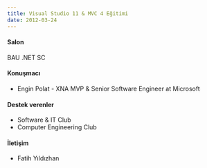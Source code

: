 ```yaml
---
title: Visual Studio 11 & MVC 4 Eğitimi
date: 2012-03-24
---
```


#### Salon
BAU .NET SC

#### Konuşmacı
- Engin Polat - XNA MVP & Senior Software Engineer at Microsoft

#### Destek verenler
- Software & IT Club
- Computer Engineering Club

#### İletişim
- Fatih Yıldızhan